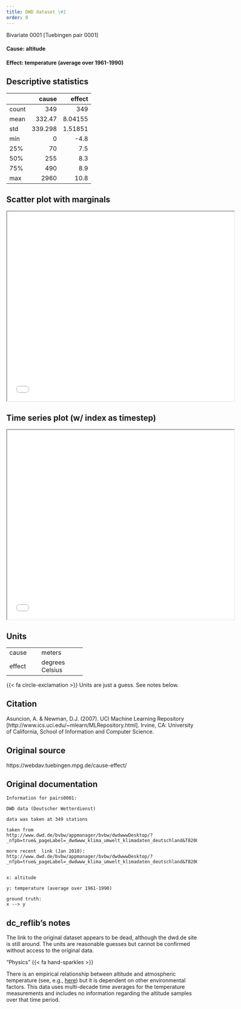 ```yaml
---
title: DWD dataset \#1
order: 0
---
```


Bivariate 0001  [Tuebingen pair 0001]

#### **Cause**: altitude
#### **Effect**: temperature (average over 1961-1990)

## Descriptive statistics
|       |    cause |    effect |
|:------|---------:|----------:|
| count |  349     | 349       |
| mean  |  332.47  |   8.04155 |
| std   |  339.298 |   1.51851 |
| min   |    0     |  -4.8     |
| 25%   |   70     |   7.5     |
| 50%   |  255     |   8.3     |
| 75%   |  490     |   8.9     |
| max   | 2960     |  10.8     |

## Scatter plot with marginals

```{=html}
<iframe width=600 height=500 src="plots/scatter_0001.html"></iframe>
```

## Time series plot (w/ index as timestep)

```{=html}
<iframe width=600 height=500 src="plots/series_0001.html"></iframe>
```

## Units
+----------+-----------------+
| cause    | meters          |
+----------+-----------------+
| effect   | degrees Celsius |
+----------+-----------------+
{{< fa circle-exclamation >}} Units are just a guess. See notes below.

## Citation
Asuncion, A. & Newman, D.J. (2007).
UCI Machine Learning Repository [http://www.ics.uci.edu/~mlearn/MLRepository.html].
Irvine, CA: University of California, School of Information and Computer Science.

## Original source
https://webdav.tuebingen.mpg.de/cause-effect/

## Original documentation
```
Information for pairs0001:

DWD data (Deutscher Wetterdienst)

data was taken at 349 stations

taken from
http://www.dwd.de/bvbw/appmanager/bvbw/dwdwwwDesktop/?_nfpb=true&_pageLabel=_dwdwww_klima_umwelt_klimadaten_deutschland&T82002gsbDocumentPath=Navigation%2FOeffentlichkeit%2FKlima__Umwelt%2FKlimadaten%2Fkldaten__kostenfrei%2Fausgabe__mittelwerte__node.html__nnn%3Dtrue

more recent  link (Jan 2010):
http://www.dwd.de/bvbw/appmanager/bvbw/dwdwwwDesktop/?_nfpb=true&_pageLabel=_dwdwww_klima_umwelt_klimadaten_deutschland&T82002gsbDocumentPath=Navigation%2FOeffentlichkeit%2FKlima__Umwelt%2FKlimadaten%2Fkldaten__kostenfrei%2Fausgabe__mittelwerte__node.html__nnn%3Dtrue


x: altitude

y: temperature (average over 1961-1990)

ground truth:
x --> y

```

## dc_reflib's notes
The link to the original dataset appears to be dead, although the dwd.de site is still around. The units are reasonable guesses but cannot be confirmed without access to the original data.

::: {.callout-note title="Operational Causality"}
"Physics" {{< fa hand-sparkles >}} 

There is an empirical relationship between altitude and atmospheric temperature (see, e.g., [here](https://en.wikipedia.org/wiki/Atmospheric_temperature)) but it is dependent on other environmental factors. This data uses multi-decade time averages for the temperature measurements and includes no information regarding the altitude samples over that time period.
:::